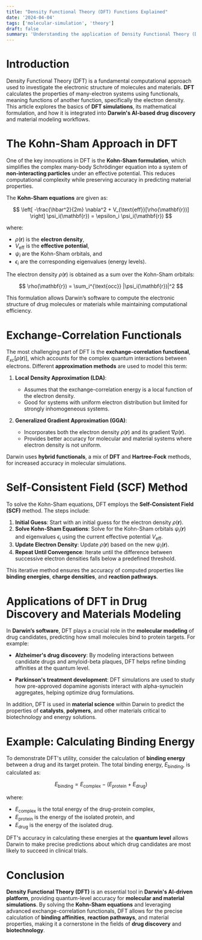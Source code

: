```yaml
---
title: "Density Functional Theory (DFT) Functions Explained"
date: '2024-04-04'
tags: ['molecular-simulation', 'theory']
draft: false
summary: 'Understanding the application of Density Functional Theory (DFT) in Darwin software for accurate molecular and material modeling.'
---
```


# Introduction

Density Functional Theory (DFT) is a fundamental computational approach used to investigate the electronic structure of molecules and materials. **DFT** calculates the properties of many-electron systems using functionals, meaning functions of another function, specifically the electron density. This article explores the basics of **DFT simulations**, its mathematical formulation, and how it is integrated into **Darwin's AI-based drug discovery** and material modeling workflows.

# The Kohn-Sham Approach in DFT

One of the key innovations in DFT is the **Kohn-Sham formulation**, which simplifies the complex many-body Schrödinger equation into a system of **non-interacting particles** under an effective potential. This reduces computational complexity while preserving accuracy in predicting material properties.

The **Kohn-Sham equations** are given as:

$$
\left[ -\frac{\hbar^2}{2m} \nabla^2 + V_{\text{eff}}[\rho(\mathbf{r})] \right] \psi_i(\mathbf{r}) = \epsilon_i \psi_i(\mathbf{r})
$$

where:
- $\rho(\mathbf{r})$ is the **electron density**,
- $V_{\text{eff}}$ is the **effective potential**,
- $\psi_i$ are the Kohn-Sham orbitals, and
- $\epsilon_i$ are the corresponding eigenvalues (energy levels).

The electron density $\rho(\mathbf{r})$ is obtained as a sum over the Kohn-Sham orbitals:

$$
\rho(\mathbf{r}) = \sum_i^{\text{occ}} |\psi_i(\mathbf{r})|^2
$$

This formulation allows Darwin’s software to compute the electronic structure of drug molecules or materials while maintaining computational efficiency.

# Exchange-Correlation Functionals

The most challenging part of DFT is the **exchange-correlation functional**, $E_{xc}[\rho(\mathbf{r})]$, which accounts for the complex quantum interactions between electrons. Different **approximation methods** are used to model this term:

1. **Local Density Approximation (LDA)**: 
   - Assumes that the exchange-correlation energy is a local function of the electron density.
   - Good for systems with uniform electron distribution but limited for strongly inhomogeneous systems.

2. **Generalized Gradient Approximation (GGA)**:
   - Incorporates both the electron density $\rho(\mathbf{r})$ and its gradient $\nabla \rho(\mathbf{r})$.
   - Provides better accuracy for molecular and material systems where electron density is not uniform.

Darwin uses **hybrid functionals**, a mix of **DFT** and **Hartree-Fock** methods, for increased accuracy in molecular simulations.

# Self-Consistent Field (SCF) Method

To solve the Kohn-Sham equations, DFT employs the **Self-Consistent Field (SCF)** method. The steps include:
1. **Initial Guess**: Start with an initial guess for the electron density $\rho(\mathbf{r})$.
2. **Solve Kohn-Sham Equations**: Solve for the Kohn-Sham orbitals $\psi_i(\mathbf{r})$ and eigenvalues $\epsilon_i$ using the current effective potential $V_{\text{eff}}$.
3. **Update Electron Density**: Update $\rho(\mathbf{r})$ based on the new $\psi_i(\mathbf{r})$.
4. **Repeat Until Convergence**: Iterate until the difference between successive electron densities falls below a predefined threshold.

This iterative method ensures the accuracy of computed properties like **binding energies**, **charge densities**, and **reaction pathways**.

# Applications of DFT in Drug Discovery and Materials Modeling

In **Darwin’s software**, DFT plays a crucial role in the **molecular modeling** of drug candidates, predicting how small molecules bind to protein targets. For example:

- **Alzheimer's drug discovery**: By modeling interactions between candidate drugs and amyloid-beta plaques, DFT helps refine binding affinities at the quantum level.
  
- **Parkinson's treatment development**: DFT simulations are used to study how pre-approved dopamine agonists interact with alpha-synuclein aggregates, helping optimize drug formulations.

In addition, DFT is used in **material science** within Darwin to predict the properties of **catalysts**, **polymers**, and other materials critical to biotechnology and energy solutions.

# Example: Calculating Binding Energy

To demonstrate DFT's utility, consider the calculation of **binding energy** between a drug and its target protein. The total binding energy, $E_{\text{binding}}$, is calculated as:

$$
E_{\text{binding}} = E_{\text{complex}} - (E_{\text{protein}} + E_{\text{drug}})
$$

where:
- $E_{\text{complex}}$ is the total energy of the drug-protein complex,
- $E_{\text{protein}}$ is the energy of the isolated protein, and
- $E_{\text{drug}}$ is the energy of the isolated drug.

DFT's accuracy in calculating these energies at the **quantum level** allows Darwin to make precise predictions about which drug candidates are most likely to succeed in clinical trials.

# Conclusion

**Density Functional Theory (DFT)** is an essential tool in **Darwin's AI-driven platform**, providing quantum-level accuracy for **molecular and material simulations**. By solving the **Kohn-Sham equations** and leveraging advanced exchange-correlation functionals, DFT allows for the precise calculation of **binding affinities**, **reaction pathways**, and material properties, making it a cornerstone in the fields of **drug discovery** and **biotechnology**.

